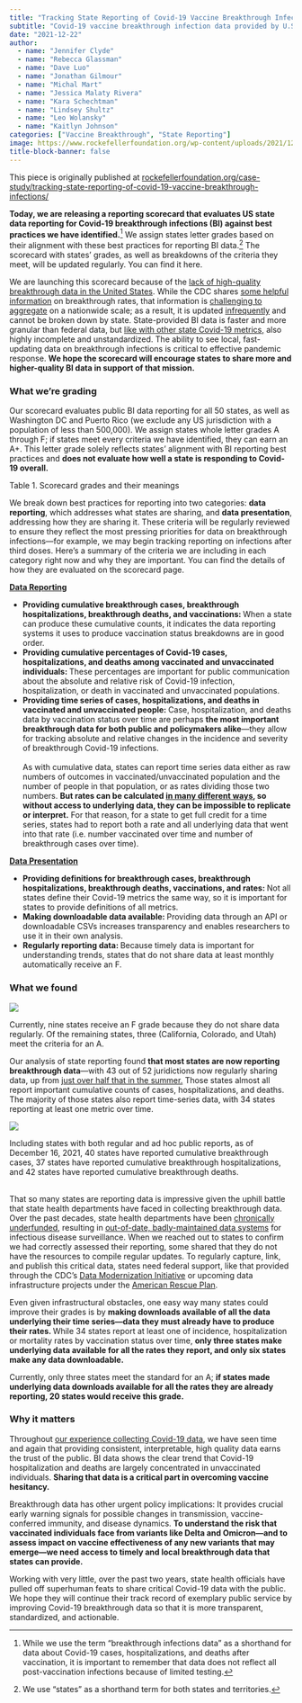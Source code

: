 ```yaml
---
title: "Tracking State Reporting of Covid-19 Vaccine Breakthrough Infections"
subtitle: "Covid-19 vaccine breakthrough infection data provided by U.S. jurisdictions is incomplete and unstandardized. We are releasing a reporting scorecard evaluating state data with the goal of improving data transparency and interpretability."
date: "2021-12-22"
author: 
  - name: "Jennifer Clyde"
  - name: "Rebecca Glassman"
  - name: "Dave Luo"
  - name: "Jonathan Gilmour"
  - name: "Michal Mart"
  - name: "Jessica Malaty Rivera"
  - name: "Kara Schechtman"
  - name: "Lindsey Shultz"
  - name: "Leo Wolansky"
  - name: "Kaitlyn Johnson"
categories: ["Vaccine Breakthrough", "State Reporting"]
image: https://www.rockefellerfoundation.org/wp-content/uploads/2021/12/btscorecard-viz1-final-1440@2x-1440x793.png
title-block-banner: false
---
```

::: {.callout-note}
This piece is originally published at [rockefellerfoundation.org/case-study/tracking-state-reporting-of-covid-19-vaccine-breakthrough-infections/](https://www.rockefellerfoundation.org/case-study/tracking-state-reporting-of-covid-19-vaccine-breakthrough-infections/)

:::

**Today, we are releasing a reporting scorecard that evaluates US state data reporting for Covid-19 breakthrough infections (BI) against best practices we have identified.**^[While we use the term “breakthrough infections data” as a shorthand for data about Covid-19 cases, hospitalizations, and deaths after vaccination, it is important to remember that data does not reflect all post-vaccination infections because of limited testing.] We assign states letter grades based on their alignment with these best practices for reporting BI data.^[We use “states” as a shorthand term for both states and territories.] The scorecard with states’ grades, as well as breakdowns of the criteria they meet, will be updated regularly. You can find it here.

We are launching this scorecard because of the [lack of high-quality breakthrough data in the United States](https://www.rockefellerfoundation.org/blog/the-critical-challenge-of-tracking-breakthrough-infections-and-why-we-still-need-better-data-standards/). While the CDC shares [some helpful information](https://covid.cdc.gov/covid-data-tracker/#rates-by-vaccine-status) on breakthrough rates, that information is [challenging to aggregate](https://coronavirus.jhu.edu/pandemic-data-initiative/data-outlook/states-and-cdc-improve-breakthrough-and-booster-data-reporting) on a nationwide scale; as a result, it is updated [infrequently](https://www.medpagetoday.com/special-reports/exclusives/95591) and cannot be broken down by state. State-provided BI data is faster and more granular than federal data, but [like with other state Covid-19 metrics,](https://covidtracking.com/analysis-updates/three-covid-19-data-problems/) also highly incomplete and unstandardized. The ability to see local, fast-updating data on breakthrough infections is critical to effective pandemic response. **We hope the scorecard will encourage states to share more and higher-quality BI data in support of that mission.**


### What we’re grading

Our scorecard evaluates public BI data reporting for all 50 states, as well as Washington DC and Puerto Rico (we exclude any US jurisdiction with a population of less than 500,000). We assign states whole letter grades A through F; if states meet every criteria we have identified, they can earn an A+. This letter grade solely reflects states’ alignment with BI reporting best practices and **does not evaluate how well a state is responding to Covid-19 overall.**

::: {#tbl-1 .column-page-right}

<div class="flourish-embed flourish-table" data-src="visualisation/8189679?900894"><script src="https://public.flourish.studio/resources/embed.js"></script></div>

[Table 1. Scorecard grades and their meanings]{.figure-caption}

:::

We break down best practices for reporting into two categories: **data reporting**, which addresses what states are sharing, and **data presentation**, addressing how they are sharing it. These criteria will be regularly reviewed to ensure they reflect the most pressing priorities for data on breakthrough infections—for example, we may begin tracking reporting on infections after third doses. Here’s a summary of the criteria we are including in each category right now and why they are important. You can find the details of how they are evaluated on the scorecard page.

**<span style="text-decoration:underline;">Data Reporting</span>**



* **Providing cumulative breakthrough cases, breakthrough hospitalizations, breakthrough deaths, and vaccinations: **When a state can produce these cumulative counts, it indicates the data reporting systems it uses to produce vaccination status breakdowns are in good order.
* **Providing cumulative percentages of Covid-19 cases, hospitalizations, and deaths among vaccinated and unvaccinated individuals: **These percentages are important for public communication about the absolute and relative risk of Covid-19 infection, hospitalization, or death in vaccinated and unvaccinated populations. 
* **Providing time series of cases, hospitalizations, and deaths in vaccinated and unvaccinated people: **Case, hospitalization, and deaths data by vaccination status over time are perhaps **the most important breakthrough data for both public and policymakers alike**—they allow for tracking absolute and relative changes in the incidence and severity of breakthrough Covid-19 infections. \
 \
As with cumulative data, states can report time series data either as raw numbers of outcomes in vaccinated/unvaccinated population and the number of people in that population, or as rates dividing those two numbers. **But rates can be calculated [in many different ways](https://www.nlm.nih.gov/nichsr/stats_tutorial/section2/mod5_age.html), so without access to underlying data, they can be impossible to replicate or interpret.** For that reason, for a state to get full credit for a time series, states had to report both a rate and all underlying data that went into that rate (i.e. number vaccinated over time and number of breakthrough cases over time). 

**<span style="text-decoration:underline;">Data Presentation</span>**



* **Providing definitions for breakthrough cases, breakthrough hospitalizations, breakthrough deaths, vaccinations, and rates: **Not all states define their Covid-19 metrics the same way, so it is important for states to provide definitions of all metrics.
* **Making downloadable data available: **Providing data through an API or downloadable CSVs increases transparency and enables researchers to use it in their own analysis.
* **Regularly reporting data: **Because timely data is important for understanding trends, states that do not share data at least monthly automatically receive an F.


### What we found

::: {#fig-1 .column-page-right}

![](https://www.rockefellerfoundation.org/wp-content/uploads/2021/12/btscorecard-viz1-final-1440@2x-1440x793.png)

Currently, nine states receive an F grade because they do not share data regularly. Of the remaining states, three (California, Colorado, and Utah) meet the criteria for an A.

:::

Our analysis of state reporting found **that most states are now reporting breakthrough data**—with 43 out of 52 juridictions now regularly sharing data, up from [just over half that in the summer.](https://www.google.com/url?q=https://www.kff.org/policy-watch/covid-19-vaccine-breakthrough-cases-data-from-the-states/&sa=D&source=docs&ust=1639640438444000&usg=AOvVaw2F1m_Wd2i1HqbFibMMOTp9) Those states almost all report important cumulative counts of cases, hospitalizations, and deaths. The majority of those states also report time-series data, with 34 states reporting at least one metric over time.


::: {#fig-2 .column-page-right}

![](https://www.rockefellerfoundation.org/wp-content/uploads/2021/12/btscorecard-viz2-final-1440@2x-1440x793.png)

Including states with both regular and ad hoc public reports, as of December 16, 2021, 40 states have reported cumulative breakthrough cases, 37 states have reported cumulative breakthrough hospitalizations, and 42 states have reported cumulative breakthrough deaths.
:::

 \
That so many states are reporting data is impressive given the uphill battle that state health departments have faced in collecting breakthrough data. Over the past decades, state health departments have been [chronically underfunded](https://khn.org/news/tag/underfunded-and-under-threat/), resulting in [out-of-date, badly-maintained data systems](https://debeaumont.org/wp-content/uploads/2019/09/DSI-White-Paper_v15-Spreads.pdf) for infectious disease surveillance. When we reached out to states to confirm we had correctly assessed their reporting, some shared that they do not have the resources to compile regular updates. To regularly capture, link, and publish this critical data, states need federal support, like that provided through the CDC’s [Data Modernization Initiative](https://www.cdc.gov/surveillance/data-modernization/index.html) or upcoming data infrastructure projects under the [American Rescue Plan](https://www.whitehouse.gov/briefing-room/statements-releases/2021/05/13/fact-sheet-biden-harris-administration-to-invest-7-billion-from-american-rescue-plan-to-hire-and-train-public-health-workers-in-response-to-covid-19/).

Even given infrastructural obstacles, one easy way many states could improve their grades is by **making downloads available of all the data underlying their time series—data they must already have to produce their rates. **While 34 states report at least one of incidence, hospitalization or mortality rates by vaccination status over time, **only three states make underlying data available for all the rates they report, and only six states make any data downloadable. **

Currently, only three states meet the standard for an A; **if states made underlying data downloads available for all the rates they are already reporting, 20 states would receive this grade.**


### Why it matters

Throughout [our experience collecting Covid-19 data](https://www.rockefellerfoundation.org/news/the-rockefeller-foundations-pandemic-prevention-institute-announces-collaboration-with-the-pandemic-tracking-collective/), we have seen time and again that providing consistent, interpretable, high quality data earns the trust of the public. BI data shows the clear trend that Covid-19 hospitalization and deaths are largely concentrated in unvaccinated individuals. **Sharing that data is a critical part in overcoming vaccine hesitancy.**

Breakthrough data has other urgent policy implications: It provides crucial early warning signals for possible changes in transmission, vaccine-conferred immunity, and disease dynamics. **To understand the risk that vaccinated individuals face from variants like Delta and Omicron—and to assess impact on vaccine effectiveness of any new variants that may emerge—we need access to timely and local breakthrough data that states can provide.**

Working with very little, over the past two years, state health officials have pulled off superhuman feats to share critical Covid-19 data with the public. We hope they will continue their track record of exemplary public service by improving Covid-19 breakthrough data so that it is more transparent, standardized, and actionable.
